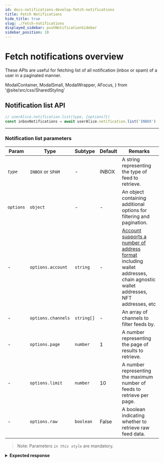 ```yaml
---
id: docs-notifications-develop-fetch-notifications
title: Fetch Notifications
hide_title: true
slug: ./fetch-notifications
displayed_sidebar: pushNotificationSidebar
sidebar_position: 10
---
```


# Fetch notifications overview

These APIs are useful for fetching list of all notification (inbox or spam) of a user in a paginated manner.

<head>
  <title>Fetch Notifications | Push Notifications | Push Documentation</title>
</head>

  ModalContainer,
  ModalSmall,
  ModalWrapper,
  AFocus,
} from '@site/src/css/SharedStyling'

## Notification list API

<Tabs className="codetabs" groupId="code-examples">
  <TabItem value="js" attributes={{className: "codetab js"}} default>

```typescript
// userAlice.notification.list(type, {options?})
const inboxNotifications = await userAlice.notification.list('INBOX')
```

  </TabItem>
</Tabs>

---

### Notification list parameters

| Param     | Type               | Subtype    | Default | Remarks                                                                 |
| --------- | ------------------ | ---------- | ------- | ----------------------------------------------------------------------- |
| _`type`_  | `INBOX` or `SPAM`  | -          | INBOX   | A string representing the type of feed to retrieve.                     |
| `options` | `object`           | -          | -       | An object containing additional options for filtering and pagination.   |
| -         | `options.account`  | `string`   | -       | [Account supports a number of address format](/docs/notifications/important-concepts/#types-of-supported-wallet-address-account) including wallet addresses, chain agnostic wallet addresses, NFT addresses, etc |
| -         | `options.channels` | `string[]` | -       | An array of channels to filter feeds by.                                |
| -         | `options.page`     | `number`   | 1       | A number representing the page of results to retrieve.                  |
| -         | `options.limit`    | `number`   | 10      | A number representing the maximum number of feeds to retrieve per page. |
| -         | `options.raw`      | `boolean`  | False   | A boolean indicating whether to retrieve raw feed data.                 |

> Note: Parameters _`in this style`_ are mandatory.

<details>

<summary>
  <b>Expected response</b>
</summary>

```typescript
[
  {
    cta: '',
    title: 'test',
    message: 'test',
    icon: 'https://gateway.ipfs.io/ipfs/bafybeib76bmkscu6efwawi2tkltdgthwrpny2ok7lur7nltffgydiq7ruy/QmVaY4HQaorrMhKo1sHk7FM1B8Xi1JnT3DvJbG9Xv7VeLZ',
    url: 'https://google.com',
    sid: '1922',
    app: 'Updated Name',
    image: '',
    blockchain: 'ETH_TEST_GOERLI',
    notification: { body: 'test', title: 'Updated Name - test' },
    secret: '',
  },
  {
    cta: '',
    title: 'test',
    message: 'test',
    icon: 'https://gateway.ipfs.io/ipfs/bafybeib76bmkscu6efwawi2tkltdgthwrpny2ok7lur7nltffgydiq7ruy/QmVaY4HQaorrMhKo1sHk7FM1B8Xi1JnT3DvJbG9Xv7VeLZ',
    url: 'https://google.com',
    sid: '1435',
    app: 'Updated Name',
    image: '',
    blockchain: 'ETH_TEST_GOERLI',
    notification: { body: 'test', title: 'Updated Name - test' },
    secret: '',
  },
  {
    cta: '',
    title: 'test',
    message: 'test',
    icon: 'https://gateway.ipfs.io/ipfs/bafybeib76bmkscu6efwawi2tkltdgthwrpny2ok7lur7nltffgydiq7ruy/QmVaY4HQaorrMhKo1sHk7FM1B8Xi1JnT3DvJbG9Xv7VeLZ',
    url: 'https://google.com',
    sid: '1432',
    app: 'Updated Name',
    image: '',
    blockchain: 'ETH_TEST_GOERLI',
    notification: { body: 'test', title: 'Updated Name - test' },
    secret: '',
  },
]
```

</details>
